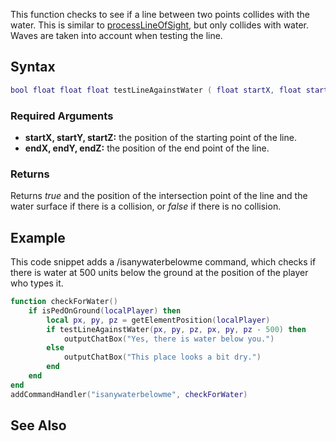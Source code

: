 
{{Client function}}
This function checks to see if a line between two points collides with the water. This is similar to [[/processLineOfSight.md|processLineOfSight]], but only collides with water. Waves are taken into account when testing the line.

==Syntax==
<syntaxhighlight lang="lua">
bool float float float testLineAgainstWater ( float startX, float startY, float startZ, float endX, float endY, float endZ )
</syntaxhighlight>

===Required Arguments===
*'''startX, startY, startZ:''' the position of the starting point of the line.
*'''endX, endY, endZ:''' the position of the end point of the line.

===Returns===
Returns ''true'' and the position of the intersection point of the line and the water surface if there is a collision, or ''false'' if there is no collision.

==Example==
This code snippet adds a /isanywaterbelowme command, which checks if there is water at 500 units below the ground at the position of the player who types it.

<syntaxhighlight lang="lua">
function checkForWater()
    if isPedOnGround(localPlayer) then
        local px, py, pz = getElementPosition(localPlayer)
        if testLineAgainstWater(px, py, pz, px, py, pz - 500) then
            outputChatBox("Yes, there is water below you.")
        else
            outputChatBox("This place looks a bit dry.")
        end
    end
end
addCommandHandler("isanywaterbelowme", checkForWater)
</syntaxhighlight>

==See Also==
{{Client world functions}}
